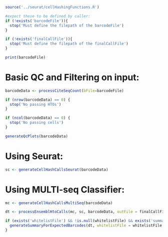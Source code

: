 
```r

source('../seurat/cellHashingFunctions.R')

#expect these to be defined by caller:
if (!exists('barcodeFile')){
  stop('Must define the filepath of the barcodeFile')
}

if (!exists('finalCallFile')){
  stop('Must define the filepath of the finalCallFile')
}

print(barcodeFile)

```


# Basic QC and Filtering on input:

```r

barcodeData <- processCiteSeqCount(bFile=barcodeFile)

if (nrow(barcodeData) == 0) {
  stop('No passing HTOs')
}

if (ncol(barcodeData) == 0) {
  stop('No passing cells')
}

generateQcPlots(barcodeData)


```


# Using Seurat:

```r


sc <- generateCellHashCallsSeurat(barcodeData)


```

# Using MULTI-seq Classifier:

```r


mc <- generateCellHashCallsMultiSeq(barcodeData)


```



```r

dt <- processEnsemblHtoCalls(mc, sc, barcodeData, outFile = finalCallFile)

if (exists('whitelistFile') && !is.null(whitelistFile) && exists('summaryFile')){
  generateSummaryForExpectedBarcodes(dt, whitelistFile = whitelistFile, outputFile = summaryFile, barcodeData = barcodeData)
}


```